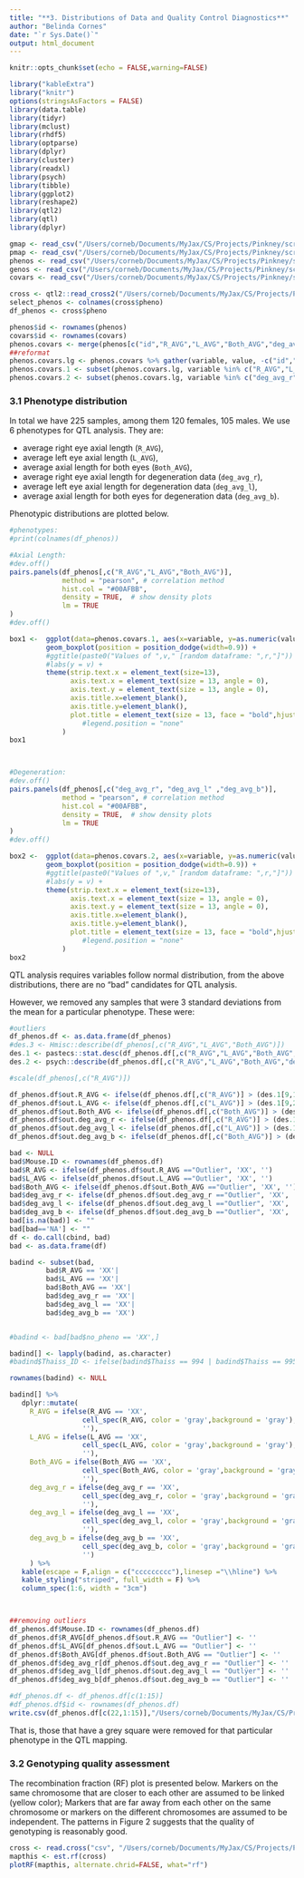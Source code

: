 ```yaml
---
title: "**3. Distributions of Data and Quality Control Diagnostics**"
author: "Belinda Cornes"
date: "`r Sys.Date()`"
output: html_document
---
```


```r
knitr::opts_chunk$set(echo = FALSE,warning=FALSE)

library("kableExtra")
library("knitr")
options(stringsAsFactors = FALSE)
library(data.table) 
library(tidyr)     
library(mclust)     
library(rhdf5)      
library(optparse)
library(dplyr)
library(cluster)
library(readxl)
library(psych)
library(tibble)
library(ggplot2)
library(reshape2)
library(qtl2)
library(qtl)
library(dplyr)

gmap <- read_csv("/Users/corneb/Documents/MyJax/CS/Projects/Pinkney/scripts/gmap.csv")
pmap <- read_csv("/Users/corneb/Documents/MyJax/CS/Projects/Pinkney/scripts/pmap.csv")
phenos <- read_csv("/Users/corneb/Documents/MyJax/CS/Projects/Pinkney/scripts/pheno.csv")
genos <- read_csv("/Users/corneb/Documents/MyJax/CS/Projects/Pinkney/scripts/geno.csv")
covars <- read_csv("/Users/corneb/Documents/MyJax/CS/Projects/Pinkney/scripts/pheno_covar.csv")

cross <- qtl2::read_cross2("/Users/corneb/Documents/MyJax/CS/Projects/Pinkney/scripts/gm.json")
select_phenos <- colnames(cross$pheno)
df_phenos <- cross$pheno

phenos$id <- rownames(phenos)
covars$id <- rownames(covars)
phenos.covars <- merge(phenos[c("id","R_AVG","L_AVG","Both_AVG","deg_avg_r", "deg_avg_l" ,"deg_avg_b")],covars[c("id","Sex")], by=c("id"), all=T)
##reformat
phenos.covars.lg <- phenos.covars %>% gather(variable, value, -c("id","Sex"))
phenos.covars.1 <- subset(phenos.covars.lg, variable %in% c("R_AVG","L_AVG","Both_AVG"))
phenos.covars.2 <- subset(phenos.covars.lg, variable %in% c("deg_avg_r", "deg_avg_l" ,"deg_avg_b"))

````

### **3.1 Phenotype distribution**
In total we have 225 samples, among them 120 females, 105 males. We use 6 phenotypes for QTL analysis. They are:

+ average right eye axial length (`R_AVG`), 
+ average left eye axial length (`L_AVG`), 
+ average axial length for both eyes (`Both_AVG`), 
+ average right eye axial length for degeneration data (`deg_avg_r`), 
+ average left eye axial length for degeneration data (`deg_avg_l`), 
+ average axial length for both eyes for degeneration data (`deg_avg_b`).

Phenotypic distributions are plotted below. 

```r

#phenotypes:
#print(colnames(df_phenos))

#Axial Length:
#dev.off()
pairs.panels(df_phenos[,c("R_AVG","L_AVG","Both_AVG")], 
             method = "pearson", # correlation method
             hist.col = "#00AFBB",
             density = TRUE,  # show density plots
             lm = TRUE
)
#dev.off()

box1 <-  ggplot(data=phenos.covars.1, aes(x=variable, y=as.numeric(value), color=Sex, fill=Sex)) +
         geom_boxplot(position = position_dodge(width=0.9)) +
         #ggtitle(paste0("Values of ",v," [random dataframe: ",r,"]")) +
         #labs(y = v) +
         theme(strip.text.x = element_text(size=13),
               axis.text.x = element_text(size = 13, angle = 0),
               axis.text.y = element_text(size = 13, angle = 0),  
               axis.title.x=element_blank(),
               axis.title.y=element_blank(),
               plot.title = element_text(size = 13, face = "bold",hjust = 0.5),
                  #legend.position = "none"
             )
box1



#Degeneration:
#dev.off()
pairs.panels(df_phenos[,c("deg_avg_r", "deg_avg_l" ,"deg_avg_b")], 
             method = "pearson", # correlation method
             hist.col = "#00AFBB",
             density = TRUE,  # show density plots
             lm = TRUE
)
#dev.off()

box2 <-  ggplot(data=phenos.covars.2, aes(x=variable, y=as.numeric(value), color=Sex, fill=Sex)) +
         geom_boxplot(position = position_dodge(width=0.9)) +
         #ggtitle(paste0("Values of ",v," [random dataframe: ",r,"]")) +
         #labs(y = v) +
         theme(strip.text.x = element_text(size=13),
               axis.text.x = element_text(size = 13, angle = 0),
               axis.text.y = element_text(size = 13, angle = 0),  
               axis.title.x=element_blank(),
               axis.title.y=element_blank(),
               plot.title = element_text(size = 13, face = "bold",hjust = 0.5),
                  #legend.position = "none"
             )
box2


```
QTL analysis requires variables follow normal distribution, from the above distributions, there are no "bad" candidates for QTL analysis.  


However, we removed any samples that were 3 standard deviations from the mean for a particular phenotype.  These were:

```r

#outliers
df_phenos.df <- as.data.frame(df_phenos)
#des.3 <- Hmisc::describe(df_phenos[,c("R_AVG","L_AVG","Both_AVG")]) 
des.1 <- pastecs::stat.desc(df_phenos.df[,c("R_AVG","L_AVG","Both_AVG","deg_avg_r", "deg_avg_l" ,"deg_avg_b")]) 
des.2 <- psych::describe(df_phenos.df[,c("R_AVG","L_AVG","Both_AVG","deg_avg_r", "deg_avg_l" ,"deg_avg_b")]) 

#scale(df_phenos[,c("R_AVG")])

df_phenos.df$out.R_AVG <- ifelse(df_phenos.df[,c("R_AVG")] > (des.1[9,1] + 3*des.1[13,1])  | df_phenos.df[,c("R_AVG")] < (des.1[9,1] - 3*des.1[13,1]), 'Outlier','Keep')
df_phenos.df$out.L_AVG <- ifelse(df_phenos.df[,c("L_AVG")] > (des.1[9,2] + 3*des.1[13,2])  | df_phenos.df[,c("L_AVG")] < (des.1[9,2] - 3*des.1[13,2]), 'Outlier','Keep')
df_phenos.df$out.Both_AVG <- ifelse(df_phenos.df[,c("Both_AVG")] > (des.1[9,3] + 3*des.1[13,3])  | df_phenos.df[,c("Both_AVG")] < (des.1[9,3] - 3*des.1[13,3]), 'Outlier','Keep')
df_phenos.df$out.deg_avg_r <- ifelse(df_phenos.df[,c("R_AVG")] > (des.1[9,4] + 3*des.1[13,4])  | df_phenos.df[,c("R_AVG")] < (des.1[9,4] - 3*des.1[13,4]), 'Outlier','Keep')
df_phenos.df$out.deg_avg_l <- ifelse(df_phenos.df[,c("L_AVG")] > (des.1[9,5] + 3*des.1[13,5])  | df_phenos.df[,c("L_AVG")] < (des.1[9,5] - 3*des.1[13,5]), 'Outlier','Keep')
df_phenos.df$out.deg_avg_b <- ifelse(df_phenos.df[,c("Both_AVG")] > (des.1[9,6] + 3*des.1[13,6])  | df_phenos.df[,c("Both_AVG")] < (des.1[9,6] - 3*des.1[13,6]), 'Outlier','Keep')

bad <- NULL
bad$Mouse.ID <- rownames(df_phenos.df)
bad$R_AVG <- ifelse(df_phenos.df$out.R_AVG =="Outlier", 'XX', '')
bad$L_AVG <- ifelse(df_phenos.df$out.L_AVG =="Outlier", 'XX', '')
bad$Both_AVG <- ifelse(df_phenos.df$out.Both_AVG =="Outlier", 'XX', '')
bad$deg_avg_r <- ifelse(df_phenos.df$out.deg_avg_r =="Outlier", 'XX', '')
bad$deg_avg_l <- ifelse(df_phenos.df$out.deg_avg_l =="Outlier", 'XX', '')
bad$deg_avg_b <- ifelse(df_phenos.df$out.deg_avg_b =="Outlier", 'XX', '')
bad[is.na(bad)] <- ""
bad[bad=='NA'] <- ""
df <- do.call(cbind, bad)
bad <- as.data.frame(df)

badind <- subset(bad, 
         bad$R_AVG == 'XX'|
         bad$L_AVG == 'XX'|  
         bad$Both_AVG == 'XX'|
         bad$deg_avg_r == 'XX'|
         bad$deg_avg_l == 'XX'|
         bad$deg_avg_b == 'XX')


#badind <- bad[bad$no_pheno == 'XX',]

badind[] <- lapply(badind, as.character)
#badind$Thaiss_ID <- ifelse(badind$Thaiss == 994 | badind$Thaiss == 995 | badind$Thaiss == 996 |badind$Thaiss == 997 | badind$Thaiss == 998 | badind$Thaiss == 999, "--", bad$Thaiss_ID)

rownames(badind) <- NULL

badind[] %>% 
   dplyr::mutate(
     R_AVG = ifelse(R_AVG == 'XX',
                  cell_spec(R_AVG, color = 'gray',background = 'gray'),
                  ''),
     L_AVG = ifelse(L_AVG == 'XX',
                  cell_spec(L_AVG, color = 'gray',background = 'gray'),
                  ''),
     Both_AVG = ifelse(Both_AVG == 'XX',
                  cell_spec(Both_AVG, color = 'gray',background = 'gray'),
                  ''),
     deg_avg_r = ifelse(deg_avg_r == 'XX',
                  cell_spec(deg_avg_r, color = 'gray',background = 'gray'),
                  ''),
     deg_avg_l = ifelse(deg_avg_l == 'XX',
                  cell_spec(deg_avg_l, color = 'gray',background = 'gray'),
                  ''),
     deg_avg_b = ifelse(deg_avg_b == 'XX',
                  cell_spec(deg_avg_b, color = 'gray',background = 'gray'),
                  '')
     ) %>%
   kable(escape = F,align = c("ccccccccc"),linesep ="\\hline") %>%
   kable_styling("striped", full_width = F) %>%
   column_spec(1:6, width = "3cm") 



##removing outliers
df_phenos.df$Mouse.ID <- rownames(df_phenos.df)
df_phenos.df$R_AVG[df_phenos.df$out.R_AVG == "Outlier"] <- '' 
df_phenos.df$L_AVG[df_phenos.df$out.L_AVG == "Outlier"] <- '' 
df_phenos.df$Both_AVG[df_phenos.df$out.Both_AVG == "Outlier"] <- '' 
df_phenos.df$deg_avg_r[df_phenos.df$out.deg_avg_r == "Outlier"] <- '' 
df_phenos.df$deg_avg_l[df_phenos.df$out.deg_avg_l == "Outlÿer"] <- '' 
df_phenos.df$deg_avg_b[df_phenos.df$out.deg_avg_b == "Outlier"] <- '' 

#df_phenos.df <- df_phenos.df[c(1:15)]
#df_phenos.df$id <- rownames(df_phenos.df)
write.csv(df_phenos.df[c(22,1:15)],"/Users/corneb/Documents/MyJax/CS/Projects/Pinkney/scripts/pheno_cleaned.csv", row.names=F, quote=F)


```

That is, those that have a grey square were removed for that particular phenotype in the QTL mapping. 

### **3.2 Genotyping quality assessment**
The recombination fraction (RF) plot is presented below. Markers on the same chromosome that are closer to each other are assumed to be linked (yellow color); Markers that are far away from each other on the same chromosome or markers on the different chromosomes are assumed to be independent. The patterns in Figure 2 suggests that the quality of genotyping is reasonably good.

```r

cross <- read.cross("csv", "/Users/corneb/Documents/MyJax/CS/Projects/Pinkney/scripts", "geno_t_pheno_covar.csv")
mapthis <- est.rf(cross)
plotRF(mapthis, alternate.chrid=FALSE, what="rf")

```
